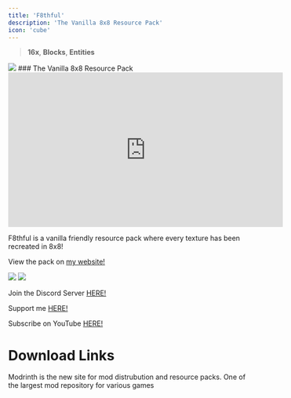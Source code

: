 ---
title: 'F8thful'
description: 'The Vanilla 8x8 Resource Pack'
icon: 'cube'
---

> <Icon icon="display" iconType="regular" /> **16x**,  <Icon icon="cube" iconType="regular" /> **Blocks**,  <Icon icon="user-group" iconType="solid" /> **Entities**

<img NoZoom src="https://i.imgur.com/6zK2Kxy.png">
### The Vanilla 8x8 Resource Pack

<iframe width="560" height="315" src="https://www.youtube.com/embed/lFOuPZXskwc?si=0NiZhwc8vYqDDbl2" title="YouTube video player" frameborder="0" allow="accelerometer; autoplay; clipboard-write; encrypted-media; gyroscope; picture-in-picture; web-share" referrerpolicy="strict-origin-when-cross-origin" allowfullscreen></iframe>

F8thful is a vanilla friendly resource pack where every texture has been recreated in 8x8!

View the pack on [my website!](https://ewanhowell.com/resourcepacks/f8thful)

<img NoZoom src="https://wsrv.nl/?url=https%3A%2F%2Fmedia.forgecdn.net%2Fattachments%2F279%2F965%2F2020-02-26_23.png&n=-1"/>
<img NoZoom src="https://wsrv.nl/?url=https%3A%2F%2Fmedia.forgecdn.net%2Fattachments%2F279%2F969%2F2020-02-26_23.png&n=-1"/>

Join the Discord Server [HERE!](https://discord.ewanhowell.com/)

Support me [HERE!](https://ko-fi.com/ewanhowell)

Subscribe on YouTube [HERE!](https://www.youtube.com/ewanhowell)

# Download Links

<CardGroup cols={2}>
  <Card 
    title="Modrinth Download Link"
    icon= "download"
    href="https://modrinth.com/resourcepack/f8thful"
  >
    Modrinth is the new site for mod distrubution and resource packs.
  </Card>
  <Card
    title="Curseforge Download Link"
    icon="download"
    href="https://www.curseforge.com/minecraft/texture-packs/f8thful"
  >
    One of the largest mod repository for various games
  </Card>
</CardGroup>